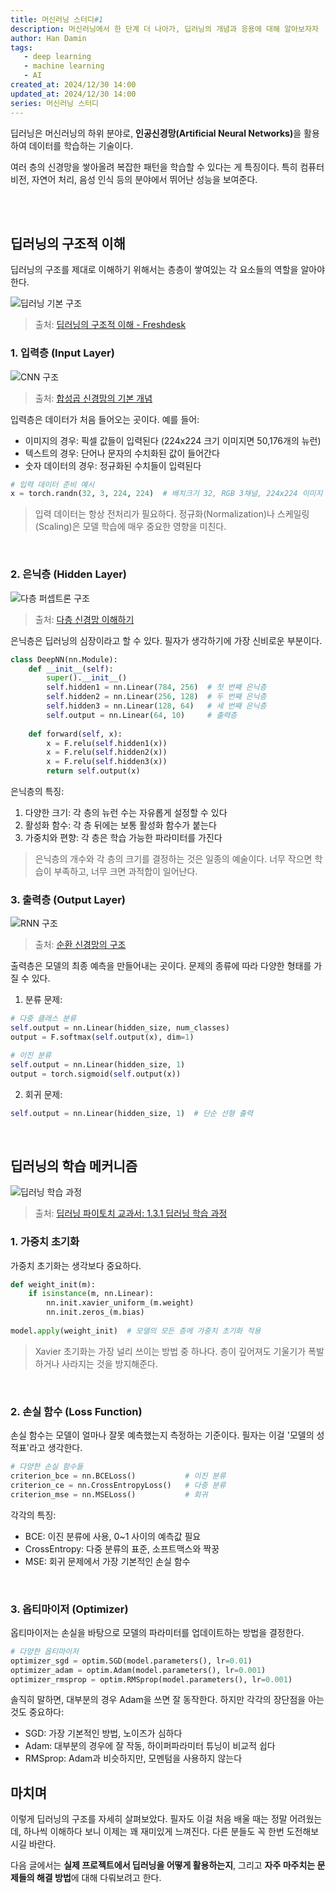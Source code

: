 ```yaml
---
title: 머신러닝 스터디#1
description: 머신러닝에서 한 단계 더 나아가, 딥러닝의 개념과 응용에 대해 알아보자자
author: Han Damin
tags:
   - deep learning
   - machine learning
   - AI
created_at: 2024/12/30 14:00
updated_at: 2024/12/30 14:00
series: 머신러닝 스터디
---
```


딥러닝은 머신러닝의 하위 분야로, <strong>인공신경망(Artificial Neural Networks)</strong>을 활용하여 데이터를 학습하는 기술이다.

여러 층의 신경망을 쌓아올려 복잡한 패턴을 학습할 수 있다는 게 특징이다. 특히 컴퓨터 비전, 자연어 처리, 음성 인식 등의 분야에서 뛰어난 성능을 보여준다.

<br />
<br />

## 딥러닝의 구조적 이해

딥러닝의 구조를 제대로 이해하기 위해서는 층층이 쌓여있는 각 요소들의 역할을 알아야 한다.

![딥러닝 기본 구조](/assets/imgs/ml-s-ljh-1-0.jpg)
> 출처: [딥러닝의 구조적 이해 - Freshdesk](https://tse1.mm.bing.net/th?id=OIP.ISe3nWI1zRO4ERNZrov_dAHaFy&pid=Api)

### 1. 입력층 (Input Layer)

![CNN 구조](/assets/imgs/ml-s-ljh-1-1.jpg)
> 출처: [합성곱 신경망의 기본 개념](https://tse1.mm.bing.net/th?id=OIP.HxBysDzNbQAs3WQOBka8fwHaFO&pid=Api)


입력층은 데이터가 처음 들어오는 곳이다. 예를 들어:
- 이미지의 경우: 픽셀 값들이 입력된다 (224x224 크기 이미지면 50,176개의 뉴런)
- 텍스트의 경우: 단어나 문자의 수치화된 값이 들어간다
- 숫자 데이터의 경우: 정규화된 수치들이 입력된다

```python
# 입력 데이터 준비 예시
x = torch.randn(32, 3, 224, 224)  # 배치크기 32, RGB 3채널, 224x224 이미지
```

> 입력 데이터는 항상 전처리가 필요하다. 정규화(Normalization)나 스케일링(Scaling)은
> 모델 학습에 매우 중요한 영향을 미친다.

<br />

### 2. 은닉층 (Hidden Layer)

![다층 퍼셉트론 구조](/assets/imgs/ml-s-ljh-1-2.jpg)
> 출처: [다층 신경망 이해하기](https://tse1.mm.bing.net/th?id=OIP.SxsyLpjQQfGcmCwn0jfE9gHaFt&pid=Api)


은닉층은 딥러닝의 심장이라고 할 수 있다. 필자가 생각하기에 가장 신비로운 부분이다.

```python
class DeepNN(nn.Module):
    def __init__(self):
        super().__init__()
        self.hidden1 = nn.Linear(784, 256)  # 첫 번째 은닉층
        self.hidden2 = nn.Linear(256, 128)  # 두 번째 은닉층
        self.hidden3 = nn.Linear(128, 64)   # 세 번째 은닉층
        self.output = nn.Linear(64, 10)     # 출력층
        
    def forward(self, x):
        x = F.relu(self.hidden1(x))
        x = F.relu(self.hidden2(x))
        x = F.relu(self.hidden3(x))
        return self.output(x)
```

은닉층의 특징:

1. 다양한 크기: 각 층의 뉴런 수는 자유롭게 설정할 수 있다
2. 활성화 함수: 각 층 뒤에는 보통 활성화 함수가 붙는다
3. 가중치와 편향: 각 층은 학습 가능한 파라미터를 가진다

> 은닉층의 개수와 각 층의 크기를 결정하는 것은 일종의 예술이다.
> 너무 작으면 학습이 부족하고, 너무 크면 과적합이 일어난다.

### 3. 출력층 (Output Layer)

![RNN 구조](/assets/imgs/ml-s-ljh-1-3.jpg)
> 출처: [순환 신경망의 구조](https://tse2.mm.bing.net/th?id=OIP.dz55BZVwUI04hC-HGnOJDgHaFv&pid=Api)

출력층은 모델의 최종 예측을 만들어내는 곳이다. 문제의 종류에 따라 다양한 형태를 가질 수 있다.

1. 분류 문제:
```python
# 다중 클래스 분류
self.output = nn.Linear(hidden_size, num_classes)
output = F.softmax(self.output(x), dim=1)

# 이진 분류
self.output = nn.Linear(hidden_size, 1)
output = torch.sigmoid(self.output(x))
```

2. 회귀 문제:
```python
self.output = nn.Linear(hidden_size, 1)  # 단순 선형 출력
```

<br />

## 딥러닝의 학습 메커니즘

![딥러닝 학습 과정](/assets/imgs/ml-s-ljh-1-4.jpg)
> 출처: [딥러닝 파이토치 교과서: 1.3.1 딥러닝 학습 과정](https://thebook.io/080289/0013/)


### 1. 가중치 초기화

가중치 초기화는 생각보다 중요하다.

```python
def weight_init(m):
    if isinstance(m, nn.Linear):
        nn.init.xavier_uniform_(m.weight)
        nn.init.zeros_(m.bias)
        
model.apply(weight_init)  # 모델의 모든 층에 가중치 초기화 적용
```

> Xavier 초기화는 가장 널리 쓰이는 방법 중 하나다.
> 층이 깊어져도 기울기가 폭발하거나 사라지는 것을 방지해준다.

<br />

### 2. 손실 함수 (Loss Function)

손실 함수는 모델이 얼마나 잘못 예측했는지 측정하는 기준이다. 필자는 이걸 '모델의 성적표'라고 생각한다.

```python
# 다양한 손실 함수들
criterion_bce = nn.BCELoss()           # 이진 분류
criterion_ce = nn.CrossEntropyLoss()   # 다중 분류
criterion_mse = nn.MSELoss()           # 회귀
```

각각의 특징:

- BCE: 이진 분류에 사용, 0~1 사이의 예측값 필요
- CrossEntropy: 다중 분류의 표준, 소프트맥스와 짝꿍
- MSE: 회귀 문제에서 가장 기본적인 손실 함수

<br />

### 3. 옵티마이저 (Optimizer)

옵티마이저는 손실을 바탕으로 모델의 파라미터를 업데이트하는 방법을 결정한다.

```python
# 다양한 옵티마이저
optimizer_sgd = optim.SGD(model.parameters(), lr=0.01)
optimizer_adam = optim.Adam(model.parameters(), lr=0.001)
optimizer_rmsprop = optim.RMSprop(model.parameters(), lr=0.001)
```

솔직히 말하면, 대부분의 경우 Adam을 쓰면 잘 동작한다. 하지만 각각의 장단점을 아는 것도 중요하다:

- SGD: 가장 기본적인 방법, 노이즈가 심하다
- Adam: 대부분의 경우에 잘 작동, 하이퍼파라미터 튜닝이 비교적 쉽다
- RMSprop: Adam과 비슷하지만, 모멘텀을 사용하지 않는다

## 마치며

이렇게 딥러닝의 구조를 자세히 살펴보았다. 필자도 이걸 처음 배울 때는 정말 어려웠는데, 하나씩 이해하다 보니 이제는 꽤 재미있게 느껴진다. 다른 분들도 꼭 한번 도전해보시길 바란다.

다음 글에서는 <strong>실제 프로젝트에서 딥러닝을 어떻게 활용하는지</strong>, 그리고 <strong>자주 마주치는 문제들의 해결 방법</strong>에 대해 다뤄보려고 한다.